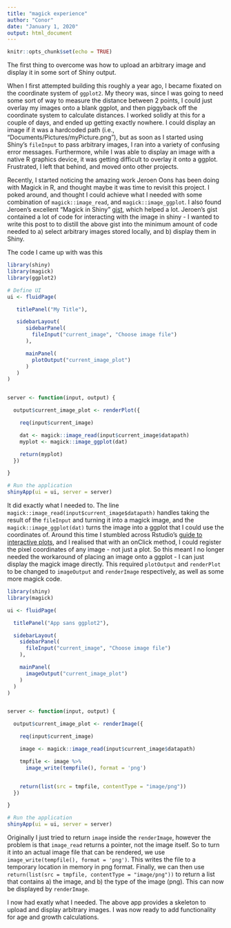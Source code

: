 ```yaml
---
title: "magick experience"
author: "Conor"
date: "January 1, 2020"
output: html_document
---
```


```r
knitr::opts_chunk$set(echo = TRUE)
```


The first thing to overcome was how to upload an arbitrary image and display it in some sort of Shiny output.

When I first attempted building this roughly a year ago, I became fixated on the coordinate system of `ggplot2`. My theory was, since I was going to need some sort of way to measure the distance between 2 points, I could just overlay my images onto a blank ggplot, and then piggyback off the coordinate system to calculate distances. I worked solidly at this for a couple of days, and ended up getting exactly nowhere. I could display an image if it was a hardcoded path (i.e., "Documents/Pictures/myPicture.png"), but as soon as I started using Shiny's `fileInput` to pass arbitrary images, I ran into a variety of confusing error messages. Furthermore, while I was able to display an image with a native R graphics device, it was getting difficult to overlay it onto a ggplot. Frustrated, I left that behind, and moved onto other projects.

Recently, I started noticing the amazing work Jeroen Oons has been doing with Magick in R, and thought maybe it was time to revisit this project. I poked around, and thought I could achieve what I needed with some combination of `magick::image_read`, and `magick::image_ggplot`. I also found Jeroen's excellent "Magick in Shiny" [gist](https://gist.github.com/jeroen/bd1d0a30e7184a5320695ee2bda12c70), which helped a lot. Jeroen's gist contained a lot of code for interacting with the image in shiny - I wanted to write this post to to distill the above gist into the minimum amount of code needed to a) select arbitrary images stored locally, and b) display them in Shiny. 

The code I came up with was this

```r
library(shiny)
library(magick)
library(ggplot2)

# Define UI 
ui <- fluidPage(

   titlePanel("My Title"),

   sidebarLayout(
      sidebarPanel(
        fileInput("current_image", "Choose image file")
      ),

      mainPanel(
        plotOutput("current_image_plot")
      )
   )
)


server <- function(input, output) {

  output$current_image_plot <- renderPlot({

    req(input$current_image)

    dat <- magick::image_read(input$current_image$datapath)
    myplot <- magick::image_ggplot(dat)

    return(myplot)
  })

}

# Run the application
shinyApp(ui = ui, server = server)
```

It did exactly what I needed to. The line `magick::image_read(input$current_image$datapath)` handles taking the result of the `fileInput` and turning it into a magick image, and the `magick::image_ggplot(dat)` turns the image into a ggplot that I could use the coordinates of. 
Around this time I stumbled across Rstudio's [guide to interactive plots](https://shiny.rstudio.com/articles/plot-interaction-advanced.html), and I realised that with an onClick method, I could register the pixel coordinates of any image - not just a plot. So this meant I no longer needed the workaround of placing an image onto a ggplot - I can just display the magick image directly. This required `plotOutput` and `renderPlot` to be changed to `imageOutput` and `renderImage` respectively, as well as some more magick code. 

```r
library(shiny)
library(magick)

ui <- fluidPage(

  titlePanel("App sans ggplot2"),

  sidebarLayout(
    sidebarPanel(
      fileInput("current_image", "Choose image file")
    ),

    mainPanel(
      imageOutput("current_image_plot")
    )
  )
)


server <- function(input, output) {

  output$current_image_plot <- renderImage({

    req(input$current_image)

    image <- magick::image_read(input$current_image$datapath)

    tmpfile <- image %>%
      image_write(tempfile(), format = 'png')


    return(list(src = tmpfile, contentType = "image/png"))
  })

}

# Run the application
shinyApp(ui = ui, server = server)

```

Originally I just tried to return `image` inside the `renderImage`, however the problem is that `image_read` returns a pointer, not the image itself. So to turn it into an actual image file that can be rendered, we use `image_write(tempfile(), format = 'png')`. This writes the file to a temporary location in memory in png format. Finally, we can then use `return(list(src = tmpfile, contentType = "image/png"))` to return a list that contains a) the image, and b) the type of the image (png). This can now be displayed by `renderImage`. 

I now had exatly what I needed. The above app provides a skeleton to upload and display arbitrary images. I was now ready to add functionality for age and growth calculations. 
